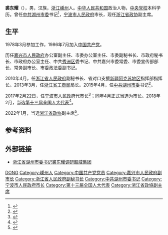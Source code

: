 '''裘东耀'''（{{bd|1961年|8月|catIdx=Q裘}}），男，汉族，[[浙江省|浙江]][[嵊州市|嵊州]]人。[[中华人民共和国|中华人民共和国]]政治人物，[[中央党校|中央党校]]本科学历。曾任[[中共湖州市委|中共湖州市委]]书记<ref>{{cite web|title=裘东耀调研龙之梦项目建设|url=http://news.gmw.cn/newspaper/2016-09/17/content_116229442.htm|date=2016-09-17|publisher=湖州日报}}</ref>，[[宁波市人民政府|宁波市人民政府]]市长，现任[[中国人民政治协商会议浙江省委员会|浙江省政协]]副主席。

== 生平 ==
1978年3月参加工作，1986年7月加入[[中国共产党|中国共产党]]。

历任[[嘉兴市人民政府|嘉兴市人民政府]]办公室副主任、市委办公室主任、市委副秘书长、市政府秘书长、市政府办公室主任、中共[[秀洲区|秀洲区]]委书记、中共嘉兴市委常委、市委宣传部部长、常务副市长、市委政法委副书记。

2010年4月，任[[浙江省人民政府|浙江省人民政府]]副秘书长、省对口支援[[新疆维吾尔自治区|新疆]][[阿克苏地区|阿克苏地区]]指挥部指挥长。2013年3月，任[[浙江省工商局|浙江省工商局]]局长。2015年4月，任[[中共湖州市委|中共湖州市委]]书记<ref>{{cite web|title=浙江省工商局局长裘东耀任湖州市委书记 马以不再担任|url=http://district.ce.cn/newarea/sddy/201504/22/t20150422_5179193.shtml|date=2015-04-22|publisher=中国经济网|archive-url=https://web.archive.org/web/20161018212931/http://district.ce.cn/newarea/sddy/201504/22/t20150422_5179193.shtml|archive-date=2016-10-18|dead-url=no}}</ref>。

2017年2月22日，任[[宁波市人民政府|宁波市人民政府]]代市长<ref>{{cite web|title=浙江湖州市委书记裘东耀调任宁波市代市长|url=http://news.sohu.com/20170222/n481436134.shtml|date=2017-02-22|publisher=澎湃新闻|archive-url=https://web.archive.org/web/20170223211833/http://news.sohu.com/20170222/n481436134.shtml|archive-date=2017-02-23|dead-url=no}}</ref>；同年4月正式当选为市长。2018年2月，当选[[第十三届全国人民代表大会代表名单|第十三届全国人大代表]]<ref>{{Cite web|title=（受权发布）中华人民共和国第十三届全国人民代表大会代表名单|url=http://www.chinanews.com/gn/2018/02-25/8453959.shtml|accessdate=2021-02-13|date=2018-02-25|work=中新网|archive-url=https://web.archive.org/web/20180227031724/http://www.chinanews.com/gn/2018/02-25/8453959.shtml|archive-date=2018-02-27|dead-url=no}}</ref>。

2022年1月，当选[[中国人民政治协商会议浙江省委员会|浙江省政协]]副主席<ref>{{Cite web|title=黄莉新当选为浙江省政协主席 王昌荣裘东耀当选为浙江省政协副主席|url=https://zjnews.zjol.com.cn/rsdt/zxrm/202201/t20220120_23671079.shtml|access-date=2022-01-20|publisher=浙江在线|archive-date=2022-01-21|archive-url=https://web.archive.org/web/20220121112844/https://zjnews.zjol.com.cn/rsdt/zxrm/202201/t20220120_23671079.shtml|dead-url=no}}</ref>。

== 参考资料 ==
{{reflist}}

== 外部链接 ==
* [http://news.china.com.cn/2015-05/29/content_35692702.htm 浙江省湖州市委书记裘东耀调研超威集团]

{{start box}}
{{s-gov|prc}}
{{s-before|[[唐一军|唐一军]]<br>（代理）}}
{{s-title|[[宁波市人民政府|宁波市人民政府]]市长|2017年2月－2022年2月}}
{{s-after|[[汤飞帆|汤飞帆]]}}
{{s-ppo|cpc}}
{{s-before|[[马以|马以]]}}
{{s-title|[[中国共产党湖州市委员会|中国共产党湖州市委员会]]书记|2015年4月－2017年2月}}
{{s-after|[[陈伟俊|陈伟俊]]}}
{{end box}}

{{中华人民共和国宁波市正职领导人|nocat}}
{{浙江省领导人}}

{{Authority control}}
{{DEFAULTSORT:Q裘}}
[[Category:裘姓|DONG]]
[[Category:嵊州人|Category:嵊州人]]
[[Category:中国共产党党员|Category:中国共产党党员]]
[[Category:嘉兴市人民政府副市长|Category:嘉兴市人民政府副市长]]
[[Category:浙江省人民政府副秘书长|Category:浙江省人民政府副秘书长]]
[[Category:中共湖州市委书记|Category:中共湖州市委书记]]
[[Category:宁波市人民政府市长|Category:宁波市人民政府市长]]
[[Category:第十三届全国人大代表|Category:第十三届全国人大代表]]
[[Category:浙江省政協副主席|Category:浙江省政協副主席]]